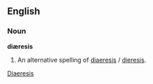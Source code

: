 ==English==
===Noun===
'''diæresis'''

# An alternative spelling of [[diaeresis]] / [[dieresis]].

[[Category:English words spelled with diacritics or ligatures|Diaeresis]]
